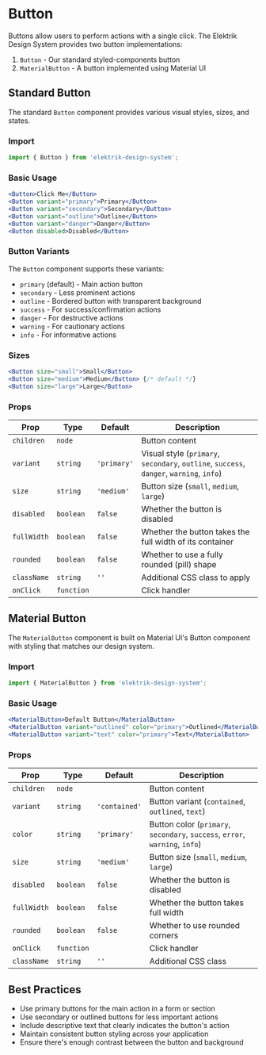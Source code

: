
<Meta title="Documentation/Components/Button" />

# Button

Buttons allow users to perform actions with a single click. The Elektrik Design System provides two button implementations:

1. `Button` - Our standard styled-components button
2. `MaterialButton` - A button implemented using Material UI

## Standard Button

The standard `Button` component provides various visual styles, sizes, and states.

### Import

```jsx
import { Button } from 'elektrik-design-system';
```

### Basic Usage

```jsx
<Button>Click Me</Button>
<Button variant="primary">Primary</Button>
<Button variant="secondary">Secondary</Button>
<Button variant="outline">Outline</Button>
<Button variant="danger">Danger</Button>
<Button disabled>Disabled</Button>
```

### Button Variants

The `Button` component supports these variants:
- `primary` (default) - Main action button
- `secondary` - Less prominent actions
- `outline` - Bordered button with transparent background
- `success` - For success/confirmation actions
- `danger` - For destructive actions
- `warning` - For cautionary actions
- `info` - For informative actions

### Sizes

```jsx
<Button size="small">Small</Button>
<Button size="medium">Medium</Button> {/* default */}
<Button size="large">Large</Button>
```

### Props

| Prop | Type | Default | Description |
|------|------|---------|-------------|
| `children` | `node` | | Button content |
| `variant` | `string` | `'primary'` | Visual style (`primary`, `secondary`, `outline`, `success`, `danger`, `warning`, `info`) |
| `size` | `string` | `'medium'` | Button size (`small`, `medium`, `large`) |
| `disabled` | `boolean` | `false` | Whether the button is disabled |
| `fullWidth` | `boolean` | `false` | Whether the button takes the full width of its container |
| `rounded` | `boolean` | `false` | Whether to use a fully rounded (pill) shape |
| `className` | `string` | `''` | Additional CSS class to apply |
| `onClick` | `function` | | Click handler |

## Material Button

The `MaterialButton` component is built on Material UI's Button component with styling that matches our design system.

### Import

```jsx
import { MaterialButton } from 'elektrik-design-system';
```

### Basic Usage

```jsx
<MaterialButton>Default Button</MaterialButton>
<MaterialButton variant="outlined" color="primary">Outlined</MaterialButton>
<MaterialButton variant="text" color="primary">Text</MaterialButton>
```

### Props

| Prop | Type | Default | Description |
|------|------|---------|-------------|
| `children` | `node` | | Button content |
| `variant` | `string` | `'contained'` | Button variant (`contained`, `outlined`, `text`) |
| `color` | `string` | `'primary'` | Button color (`primary`, `secondary`, `success`, `error`, `warning`, `info`) |
| `size` | `string` | `'medium'` | Button size (`small`, `medium`, `large`) |
| `disabled` | `boolean` | `false` | Whether the button is disabled |
| `fullWidth` | `boolean` | `false` | Whether the button takes full width |
| `rounded` | `boolean` | `false` | Whether to use rounded corners |
| `onClick` | `function` | | Click handler |
| `className` | `string` | `''` | Additional CSS class |

## Best Practices

- Use primary buttons for the main action in a form or section
- Use secondary or outlined buttons for less important actions
- Include descriptive text that clearly indicates the button's action
- Maintain consistent button styling across your application
- Ensure there's enough contrast between the button and background 